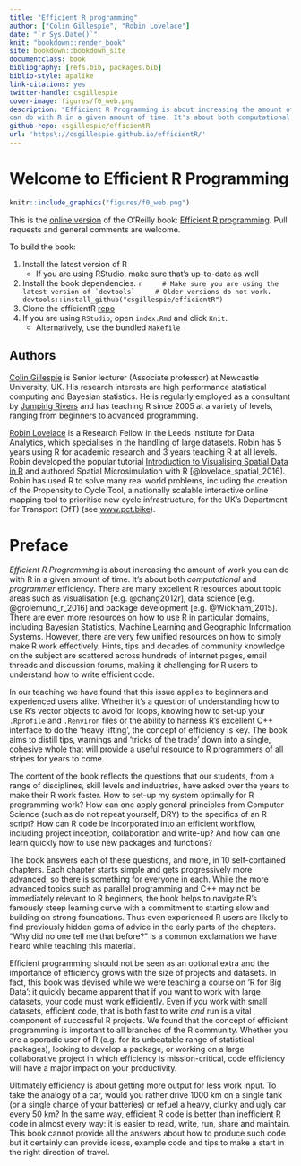 ```yaml
--- 
title: "Efficient R programming"
author: ["Colin Gillespie", "Robin Lovelace"]
date: "`r Sys.Date()`"
knit: "bookdown::render_book"
site: bookdown::bookdown_site
documentclass: book
bibliography: [refs.bib, packages.bib]
biblio-style: apalike
link-citations: yes
twitter-handle: csgillespie
cover-image: figures/f0_web.png
description: "Efficient R Programming is about increasing the amount of work you 
can do with R in a given amount of time. It's about both computational and programmer efficiency."
github-repo: csgillespie/efficientR
url: 'https\://csgillespie.github.io/efficientR/'
---
```


# Welcome to Efficient R Programming {-}

```r
knitr::include_graphics("figures/f0_web.png")
```

This is the [online version](https://csgillespie.github.io/efficientR/) of the O'Reilly book: [Efficient R programming](http://shop.oreilly.com/product/0636920047995.do). Pull requests and general comments are welcome.

To build the book:

1. Install the latest version of R
    * If you are using RStudio, make sure that's up-to-date as well
1. Install the book dependencies.
    ```r
    # Make sure you are using the latest version of `devtools`
    # Older versions do not work.
    devtools::install_github("csgillespie/efficientR")
    ```
1. Clone the efficientR [repo](https://github.com/csgillespie/efficientR)
1. If you are using `RStudio`, open `index.Rmd` and click `Knit`.
    * Alternatively, use the bundled `Makefile`

## Authors {-}

[Colin Gillespie](http://www.mas.ncl.ac.uk/~ncsg3/) is Senior lecturer (Associate
professor) at Newcastle University, UK. His research interests are
high performance statistical computing and Bayesian statistics. He is regularly employed
as a consultant by [Jumping Rivers](http://www.jumpingrivers.com/) and has teaching R since 2005
at a variety of levels, ranging from beginners to advanced programming.

[Robin Lovelace](http://robinlovelace.net/) is a Research Fellow in the Leeds Institute for Data Analytics, which
specialises in the handling of large datasets. Robin has 5 years using R for academic
research and 3 years teaching R at all levels. Robin developed the popular tutorial
[Introduction to Visualising Spatial Data in R](https://github.com/Robinlovelace/Creating-maps-in-R)
and authored Spatial
Microsimulation with R [@lovelace_spatial_2016]. Robin has used R to solve many real world problems, including the creation of the Propensity to Cycle Tool, a nationally scalable interactive online mapping
tool to prioritise new cycle infrastructure, for the UK’s Department for Transport (DfT)
(see [www.pct.bike](http://www.pct.bike/)).

# Preface {-}

*Efficient R Programming* is about increasing the amount of work you can do with R in a given amount of time. It's about both *computational* and *programmer* efficiency. There are many excellent R resources about topic areas such as visualisation [e.g. @chang2012r], data science [e.g. @grolemund_r_2016] and package development [e.g. @Wickham_2015]. There are even more resources on how to use R in particular domains, including Bayesian Statistics, Machine Learning and Geographic Information Systems. However, there are very few unified resources on how to simply make R work effectively. Hints, tips and decades of community knowledge on the subject are scattered across hundreds of internet pages, email threads and discussion forums, making it challenging for R users to understand how to write efficient code.

In our teaching we have found that this issue applies to beginners and experienced users alike. Whether it's a question of understanding how to use R's vector objects to avoid for loops, knowing how to set-up your `.Rprofile` and `.Renviron` files or the ability to harness R's excellent C++ interface to do the 'heavy lifting', the concept of efficiency is key. The book aims to distill tips, warnings and 'tricks of the trade' down into a single, cohesive whole that will provide a useful resource to R programmers of all stripes for years to come.

The content of the book reflects the questions that our students, from a range of disciplines, skill levels and industries, have asked over the years to make their R work faster. How to set-up my system optimally for R programming work? How can one apply general principles from Computer Science (such as do not repeat yourself, DRY) to the specifics of an R script? How can R code be incorporated into an efficient workflow, including project inception, collaboration and write-up? And how can one learn quickly how to use new packages and functions?

The book answers each of these questions, and more, in 10 self-contained chapters. Each chapter starts simple and gets progressively more advanced, so there is something for everyone in each. While the more advanced topics such as parallel programming and C++ may not be immediately relevant to R beginners, the book helps to navigate R's famously steep learning curve with a commitment to starting slow and building on strong foundations. Thus even experienced R users are likely to find previously hidden gems of advice in the early parts of the chapters. "Why did no one tell me that before?" is a common exclamation we have heard while teaching this material.

Efficient programming should not be seen as an optional extra and the importance of efficiency grows with the size of projects and datasets. In fact, this book was devised while we were teaching a course on 'R for Big Data': it quickly became apparent that if you want to work with large datasets, your code must work efficiently. Even if you work with small datasets, efficient code, that is both fast to write *and* run is a vital component of successful R projects. We found that the concept of efficient programming is important to all branches of the R community. Whether you are a sporadic user of R (e.g. for its unbeatable range of statistical packages), looking to develop a package, or working on a large collaborative project in which efficiency is mission-critical, code efficiency will have a major impact on your productivity.

Ultimately efficiency is about getting more output for less work input. To take the analogy of a car, would you rather drive 1000 km on a single tank (or a single charge of your batteries) or refuel a heavy, clunky and ugly car every 50 km? In the same way, efficient R code is better than inefficient R code in almost every way: it is easier to read, write, run, share and maintain. This book cannot provide all the answers about how to produce such code but it certainly can provide ideas, example code and tips to make a start in the right direction of travel.

